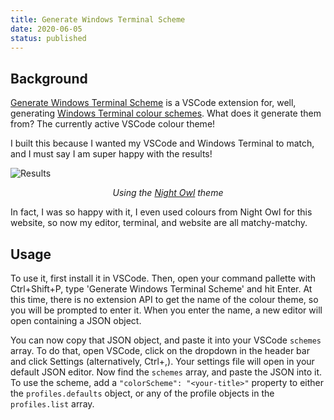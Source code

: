 ```yaml
---
title: Generate Windows Terminal Scheme
date: 2020-06-05
status: published
---
```


## Background

[Generate Windows Terminal
Scheme](https://marketplace.visualstudio.com/items?itemName=blake-mealey.generate-wt-scheme) is a
VSCode extension for, well, generating [Windows Terminal colour
schemes](https://docs.microsoft.com/en-us/windows/terminal/customize-settings/color-schemes). What
does it generate them from? The currently active VSCode colour theme!

I built this because I wanted my VSCode and Windows Terminal to match, and I must say I am super
happy with the results!

![Results](/images/generate-windows-terminal-scheme/results.png)

_<center>Using the [Night Owl](https://marketplace.visualstudio.com/items?itemName=sdras.night-owl) theme</center>_

In fact, I was so happy with it, I even used colours from Night Owl for this website, so now my
editor, terminal, and website are all matchy-matchy.

## Usage

To use it, first install it in VSCode. Then, open your command pallette with <Shortcut>Ctrl+Shift+P</Shortcut>,
type 'Generate Windows Terminal Scheme' and hit <Shortcut>Enter</Shortcut>. At this time, there is
no extension API to get the name of the colour theme, so you will be prompted to enter it. When you
enter the name, a new editor will open containing a JSON object.

You can now copy that JSON object, and paste it into your VSCode `schemes` array. To do that, open
VSCode, click on the dropdown in the header bar and click Settings (alternatively, <Shortcut>Ctrl+,</Shortcut>).
Your settings file will open in your default JSON editor. Now find the `schemes` array, and paste
the JSON into it. To use the scheme, add a `"colorScheme": "<your-title>"` property to either the
`profiles.defaults` object, or any of the profile objects in the `profiles.list` array.

